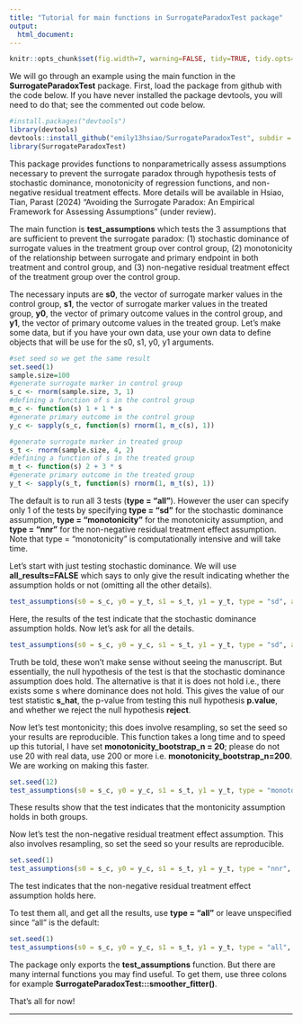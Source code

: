 ```yaml
---
title: "Tutorial for main functions in SurrogateParadoxTest package"
output:
  html_document:
---
```


```r
knitr::opts_chunk$set(fig.width=7, warning=FALSE, tidy=TRUE, tidy.opts=list(width.cutoff=60))
```
We will go through an example using the main function in the **SurrogateParadoxTest** package. First, load the package from github with the code below. If you have never installed the package devtools, you will need to do that; see the commented out code below.

```r
#install.packages("devtools")
library(devtools)
devtools::install_github("emily13hsiao/SurrogateParadoxTest", subdir = "SurrogateParadoxTest", build = FALSE)
library(SurrogateParadoxTest)

```

This package provides functions to nonparametrically assess assumptions necessary to prevent the surrogate paradox through hypothesis tests of stochastic dominance, monotonicity of regression functions, and non-negative residual treatment effects. More details will be available in Hsiao, Tian, Parast (2024) "Avoiding the Surrogate Paradox: An Empirical Framework for Assessing Assumptions" (under review).

The main function is **test_assumptions** which tests the 3 assumptions that are sufficient to prevent the surrogate paradox: (1) stochastic dominance of
surrogate values in the treatment group over control group, (2) monotonicity of the relationship 
between surrogate and primary endpoint in both treatment and control group, and (3) non-negative
residual treatment effect of the treatment group over the control group.

The necessary inputs are **s0**, the vector of surrogate marker values in the control group, **s1**, the vector of surrogate marker values in the treated group, **y0**, the vector of primary outcome values in the control group, and **y1**, the vector of primary outcome values in the treated group. Let's make some data, but if you have your own data, use your own data to define objects that will be use for the s0, s1, y0, y1 arguments.

```r
#set seed so we get the same result
set.seed(1)
sample.size=100
#generate surrogate marker in control group
s_c <- rnorm(sample.size, 3, 1)
#defining a function of s in the control group
m_c <- function(s) 1 + 1 * s
#generate primary outcome in the control group
y_c <- sapply(s_c, function(s) rnorm(1, m_c(s), 1))

#generate surrogate marker in treated group
s_t <- rnorm(sample.size, 4, 2)
#defining a function of s in the treated group
m_t <- function(s) 2 + 3 * s
#generate primary outcome in the treated group
y_t <- sapply(s_t, function(s) rnorm(1, m_t(s), 1))
```


The default is to run all 3 tests (**type = "all"**). However the user can specify only 1 of the tests by specifying **type = "sd"** for the stochastic dominance assumption, **type = "monotonicity"** for the monotonicity assumption, and **type = "nnr"** for the non-negative residual treatment effect assumption. Note that type = "monotonicity" is computationally intensive and will take time. 

Let's start with just testing stochastic dominance. We will use **all_results=FALSE** which says to only give the result indicating whether the assumption holds or not (omitting all the other details). 

```r
test_assumptions(s0 = s_c, y0 = y_t, s1 = s_t, y1 = y_t, type = "sd", all_results = FALSE)

```

Here, the results of the test indicate that the stochastic dominance assumption holds. Now let's ask for all the details. 

```r
test_assumptions(s0 = s_c, y0 = y_c, s1 = s_t, y1 = y_t, type = "sd", all_results = TRUE)

```
Truth be told, these won't make sense without seeing the manuscript. But essentially, the null hypothesis of the test is that the stochastic dominance assumption does hold. The alternative is that it is does not hold i.e., there exists some s where dominance does not hold. This gives the value of our test statistic **s_hat**, the p-value from testing this null hypothesis **p.value**, and whether we reject the null hypothesis **reject**. 

Now let's test montonicity; this does involve resampling, so set the seed so your results are reproducible. This function takes a long time and to speed up this tutorial, I have set **monotonicity_bootstrap_n = 20**; please do not use 20 with real data, use 200 or more i.e. **monotonicity_bootstrap_n=200**. We are working on making this faster.

```r
set.seed(12)
test_assumptions(s0 = s_c, y0 = y_c, s1 = s_t, y1 = y_t, type = "monotonicity", all_results = FALSE, monotonicity_bootstrap_n = 20)
```

These results show that the test indicates that the montonicity assumption holds in both groups. 

Now let's test the non-negative residual treatment effect assumption. This also involves resampling, so set the seed so your results are reproducible. 

```r
set.seed(1)
test_assumptions(s0 = s_c, y0 = y_c, s1 = s_t, y1 = y_t, type = "nnr", all_results = FALSE)
```

The test indicates that the non-negative residual treatment effect assumption holds here. 

To test them all, and get all the results, use **type = "all"** or leave unspecified since "all" is the default:

```r
set.seed(1)
test_assumptions(s0 = s_c, y0 = y_c, s1 = s_t, y1 = y_t, type = "all", all_results = FALSE, monotonicity_bootstrap_n = 20)
```

The package only exports the **test_assumptions** function. But there are many internal functions you may find useful. To get them, use three colons for example **SurrogateParadoxTest:::smoother_fitter()**. 

That's all for now!

---------